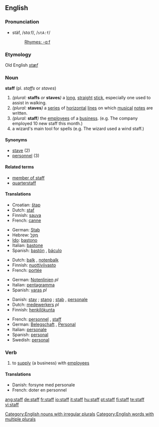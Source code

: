 ==English==

===Pronunciation===
*stäf, /stɑːf/, /<tt>stA:f</tt>/
*:[[Rhymes:English:-ɑːf|Rhymes: -ɑːf]]
<!-- is there also an -æf pronunciation? -->

===Etymology===
Old English ''[[stæf]]''

===Noun===
'''staff''' (pl. ''staffs'' or ''staves'')

# ''(plural:'' '''staffs''' ''or'' '''staves''''')''  a [[long]], [[straight]] [[stick]], especially one used to assist in walking.
# ''(plural:'' '''staves''''')'' a [[series]] of [[horizontal]] [[line]]s on which [[music]]al [[note]]s are written.
# ''(plural:'' '''staff''''')'' the [[employee]]s of a [[business]]. (e.g. The company employed 10 new staff this month.)
# a wizard's main tool for spells (e.g. The wizard used a wind staff.)
====Synonyms====
*[[stave]] (2)
*[[personnel]] (3)

====Related terms====
*[[member of staff]]
*[[quarterstaff]]

====Translations====
{{trans-top|a long, straight stick}}
*Croatian: [[štap]] {{m}}
*Dutch: [[:nl:staf|staf]] {{m}}
*Finnish: [[sauva]]
*French: [[canne]] {{f}}
{{trans-mid}}
*German: [[Stab]] {{m}}
*Hebrew: [[מקל|מַקֵּל]] {{m}}
*[[Ido]]: [[bastono]]
*Italian: [[bastone]] {{m}}
*Spanish: [[bastón]] {{m}}, [[báculo]] {{m}}
{{trans-bottom}}

{{trans-top|a series of horizontal lines}}
*Dutch: [[:nl:balk|balk]] {{m}}, [[:nl:notenbalk|notenbalk]] {{m}}
*Finnish: [[nuottiviivasto]]
*French: [[portée]] {{f}}
{{trans-mid}}
*German: [[Notenlinien]] {{f}} ''pl''
*Italian: [[pentagramma]] {{m}}
*Spanish: [[varas]] {{f}} ''pl''
{{trans-bottom}}

{{trans-top|the employees of a business}}
*Danish: [[stav]] {{c}}; [[stang]] {{c}}; [[stab]] {{c}}, [[personale]] {{n}}
*Dutch: [[:nl:medewerkers|medewerkers]] {{m}} ''pl''
*Finnish: [[henkilökunta]]
{{trans-mid}}
*French: [[personnel]] {{m}}, [[staff#French|staff]] {{m}}
*German: [[Belegschaft]] {{f}}, [[Personal]] {{n}}
*Italian: [[personale]] {{m}}
*Spanish: [[personal]] {{m}}
*Swedish: [[personal]]
{{trans-bottom}}

===Verb===
{{en-verb}}

# {{transitive}} to [[supply]] (a business) with [[employee]]s

====Translations====
*Danish: forsyne med personale
*French: doter en personnel

[[Category:English nouns with irregular plurals]]
[[Category:English words with multiple plurals]]

[[ang:staff]]
[[de:staff]]
[[fr:staff]]
[[io:staff]]
[[it:staff]]
[[hu:staff]]
[[pt:staff]]
[[fi:staff]]
[[te:staff]]
[[vi:staff]]